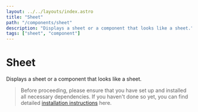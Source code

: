 ```yaml
---
layout: ../../layouts/index.astro
title: "Sheet"
path: "/components/sheet"
description: "Displays a sheet or a component that looks like a sheet."
tags: ["sheet", "component"]
---
```


# Sheet

Displays a sheet or a component that looks like a sheet.

> Before proceeding, please ensure that you have set up and installed all necessary dependencies.
> If you haven't done so yet, you can find detailed [installation instructions](/installation) here.


<ComponentPreview name="sheet" client:idle />
